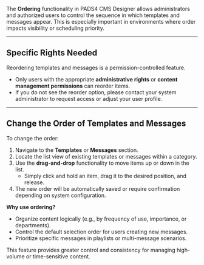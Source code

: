 The **Ordering** functionality in PADS4 CMS Designer allows administrators and authorized users to control the sequence in which templates and messages appear. This is especially important in environments where order impacts visibility or scheduling priority.

---

## Specific Rights Needed

Reordering templates and messages is a permission-controlled feature.

- Only users with the appropriate **administrative rights** or **content management permissions** can reorder items.
- If you do not see the reorder option, please contact your system administrator to request access or adjust your user profile.

---

## Change the Order of Templates and Messages

To change the order:

1. Navigate to the **Templates** or **Messages** section.
2. Locate the list view of existing templates or messages within a category.
3. Use the **drag-and-drop** functionality to move items up or down in the list.
   - Simply click and hold an item, drag it to the desired position, and release.
4. The new order will be automatically saved or require confirmation depending on system configuration.

**Why use ordering?**

- Organize content logically (e.g., by frequency of use, importance, or departments).
- Control the default selection order for users creating new messages.
- Prioritize specific messages in playlists or multi-message scenarios.

This feature provides greater control and consistency for managing high-volume or time-sensitive content.
